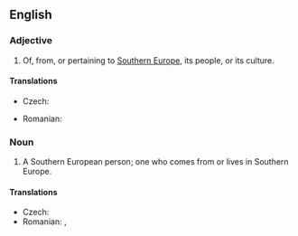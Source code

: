 ==English==

===Adjective===
{{en-adj|pos=[[Southern]] [[European]]|-}}

# Of, from, or pertaining to [[Southern Europe]], its people, or its culture.

====Translations====
{{trans-top|Southern European}}
* Czech: {{t-|cs|jihoevropský}}
{{trans-mid}}
* Romanian: {{t|ro|sud-european}}
{{trans-bottom}}

===Noun===
{{en-noun|sg=[[Southern]] [[European]]}}

# A Southern European person; one who comes from or lives in Southern Europe.

====Translations====
{{trans-top|Southern European person}}
* Czech: {{t-|cs|Jihoevropan|m}}
* Romanian: {{t|ro|sud-european|m}}, {{t|ro|sud-europeană|f}}
{{trans-mid}}
{{trans-bottom}}